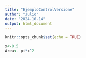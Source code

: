 ```yaml
---
title: "EjemploControlVersione"
author: "Julio"
date: "2024-10-14"
output: html_document
---
```


```r
knitr::opts_chunk$set(echo = TRUE)
```

```r
x<-0.5
Area<- pi*x^2
```

